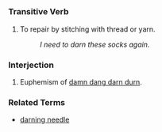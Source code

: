 =={{en}}==

===Transitive Verb===
# To repair by stitching with thread or yarn.
#: ''I need to darn these socks again.''

===Interjection===
# Euphemism of [[damn dang darn durn]].

===Related Terms===
*[[darning needle]]